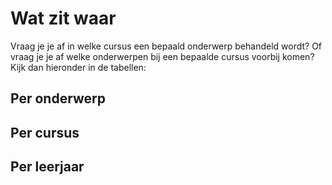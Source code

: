 # Wat zit waar

Vraag je je af in welke cursus een bepaald onderwerp behandeld wordt? Of vraag je je af welke onderwerpen bij een bepaalde cursus voorbij komen? Kijk dan hieronder in de tabellen:


## Per onderwerp



## Per cursus



## Per leerjaar

